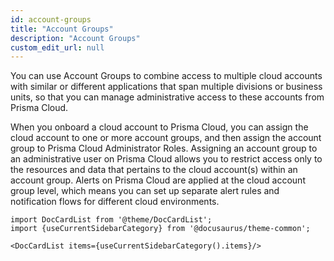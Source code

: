 ```yaml
---
id: account-groups
title: "Account Groups"
description: "Account Groups"
custom_edit_url: null
---
```




You can use Account Groups to combine access to multiple cloud accounts with similar or different applications 
that span multiple divisions or business units, so that you can manage administrative access to these accounts 
from Prisma Cloud.

When you onboard a cloud account to Prisma Cloud, you can assign the cloud account to one or more account groups, 
and then assign the account group to Prisma Cloud Administrator Roles. Assigning an account group to an administrative 
user on Prisma Cloud allows you to restrict access only to the resources and data that pertains to the cloud account(s) 
within an account group. Alerts on Prisma Cloud are applied at the cloud account group level, which means you can set up 
separate alert rules and notification flows for different cloud environments.        




```mdx-code-block
import DocCardList from '@theme/DocCardList';
import {useCurrentSidebarCategory} from '@docusaurus/theme-common';

<DocCardList items={useCurrentSidebarCategory().items}/>
```
      
